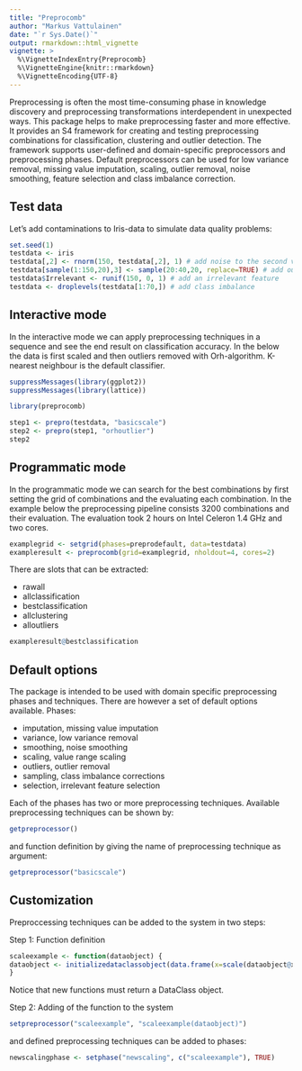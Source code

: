 ```yaml
---
title: "Preprocomb"
author: "Markus Vattulainen"
date: "`r Sys.Date()`"
output: rmarkdown::html_vignette
vignette: >
  %\VignetteIndexEntry{Preprocomb}
  %\VignetteEngine{knitr::rmarkdown}
  %\VignetteEncoding{UTF-8}
---
```


Preprocessing is often the most time-consuming phase in knowledge
discovery and preprocessing transformations interdependent in unexpected
ways. This package helps to make preprocessing faster and more effective. It
provides an S4 framework for creating and testing preprocessing combinations
for classification, clustering and outlier detection. The framework supports
user-defined and domain-specific preprocessors and preprocessing phases.
Default preprocessors can be used for low variance removal, missing value
imputation, scaling, outlier removal, noise smoothing, feature selection and
class imbalance correction.

## Test data

Let's add contaminations to Iris-data to simulate data quality problems:

```r
set.seed(1)
testdata <- iris
testdata[,2] <- rnorm(150, testdata[,2], 1) # add noise to the second variable
testdata[sample(1:150,20),3] <- sample(20:40,20, replace=TRUE) # add outliers to the third
testdata$Irrelevant <- runif(150, 0, 1) # add an irrelevant feature
testdata <- droplevels(testdata[1:70,]) # add class imbalance
```

## Interactive mode

In the interactive mode we can apply preprocessing techniques in a sequence and
see the end result on classification accuracy. In the below the data is first
scaled and then outliers removed with Orh-algorithm. K-nearest neighbour is 
the default classifier.

```r
suppressMessages(library(ggplot2))
suppressMessages(library(lattice))
```

```r
library(preprocomb)

step1 <- prepro(testdata, "basicscale")
step2 <- prepro(step1, "orhoutlier")
step2
```

## Programmatic mode

In the programmatic mode we can search for the best combinations by first setting
the grid of combinations and the evaluating each combination. In the example below
the preprocessing pipeline consists 3200 combinations and their evaluation. The
evaluation took 2 hours on Intel Celeron 1.4 GHz and two cores. 
```r
examplegrid <- setgrid(phases=preprodefault, data=testdata)
exampleresult <- preprocomb(grid=examplegrid, nholdout=4, cores=2)

```

There are slots that can be extracted:

- rawall
- allclassification
- bestclassification
- allclustering
- alloutliers

```r
exampleresult@bestclassification
```

## Default options

The package is intended to be used with domain specific preprocessing phases and 
techniques. There are however a set of default options available. Phases:

- imputation, missing value imputation
- variance, low variance removal
- smoothing, noise smoothing
- scaling, value range scaling 
- outliers, outlier removal
- sampling, class imbalance corrections
- selection, irrelevant feature selection

Each of the phases has two or more preprocessing techniques. Available preprocessing
techniques can be shown by:

```r
getpreprocessor()
```

and function definition by giving the name of preprocessing technique as argument:

```r
getpreprocessor("basicscale")
```


## Customization 

Preproccessing techniques can be added to the system in two steps:

Step 1: Function definition

```r
scaleexample <- function(dataobject) {
dataobject <- initializedataclassobject(data.frame(x=scale(dataobject@x), y=dataobject@y))
}
```

Notice that new functions must return a DataClass object. 

Step 2: Adding of the function to the system

```r
setpreprocessor("scaleexample", "scaleexample(dataobject)")
```

and defined preprocessing techniques can be added to phases:

```r
newscalingphase <- setphase("newscaling", c("scaleexample"), TRUE)
```

